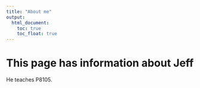 ```yaml
---
title: "About me"
output: 
  html_document:
    toc: true
    toc_float: true
---
```


# This page has information about Jeff

He teaches P8105. 